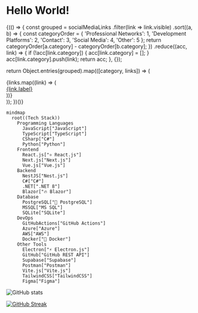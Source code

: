 # Hello World!


{(() => {
const grouped = socialMediaLinks
.filter(link => link.visible)
.sort((a, b) => {
const categoryOrder = {
'Professional Networks': 1,
'Development Platforms': 2,
'Contact': 3,
'Social Media': 4,
'Other': 5
};
return categoryOrder[a.category] - categoryOrder[b.category];
})
.reduce((acc, link) => {
if (!acc[link.category]) {
acc[link.category] = [];
}
acc[link.category].push(link);
return acc;
}, {});

return Object.entries(grouped).map(([category, links]) => (

<div key={category}>
	{links.map((link) => (
		<div key={link.link.toString()}>
			<a
				href={link.link.toString()}
				target='_blank'
				rel='noopener noreferrer'
			>
				{link.label}
			</a>
		</div>
	))}
</div>
)); })()}

```mermaid
mindmap
  root((Tech Stack))
    Programming Languages
      JavaScript["JavaScript"]
      TypeScript["TypeScript"]
      CSharp["C#"]
      Python["Python"]
    Frontend
      React.js["⚛️ React.js"]
      Next.js["Next.js"]
      Vue.js["Vue.js"]
    Backend
      NestJS["Nest.js"]
      C#["C#"]
      .NET[".NET 8"]
      Blazor["🔥 Blazor"]
    Database
      PostgreSQL["🐘 PostgreSQL"]
      MSSQL["MS SQL"]
      SQLite["SQLite"]
    DevOps
      GitHubActions["GitHub Actions"]
      Azure["Azure"]
      AWS["AWS"]
      Docker["🐳 Docker"]
    Other Tools
      Electron["⚡ Electron.js"]
      GitHub["GitHub REST API"]
      Supabase["Supabase"]
      Postman["Postman"]
      Vite.js["Vite.js"]
      TailwindCSS["TailwindCSS"]
      Figma["Figma"]
```

![GitHub stats](https://github-readme-stats.vercel.app/api?username=sametcn99&show_icons=true&theme=dark)

[![GitHub Streak](https://github-readme-streak-stats.herokuapp.com?user=sametcn99&theme=dark&hide_border=true&border_radius=6&date_format=M%20j%5B%2C%20Y%5D)](https://git.io/streak-stats)
